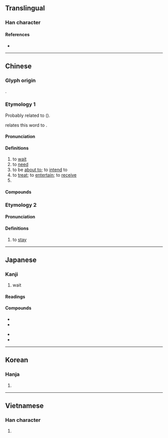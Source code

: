 {{character info/new}}
==Translingual==

===Han character===
{{Han char|rn=60|rad=彳|as=06|sn=9|four=24241|canj=HOGDI|ids=⿰彳寺}}

====References====
* {{Han ref|kx=0366.050|dkj=10085|dj=0686.110|hdz=20818.070|uh=5F85|ud=24453|bh=ABDD|bd=43997}}

----

==Chinese==

===Glyph origin===
{{Han etym}}
{{Han compound|彳|寺|ls=psc|c1=s|c2=p}}.

===Etymology 1===
{{zh-forms}}
Probably related to {{ltc-l|等|id=2|to wait}} ({{zh-ref|Wang, 1982}}).

{{zh-ref|Karlgren (1956)}} relates this word to {{och-l|侍|to serve; to wait upon}}.

{{etystub|zh}}

====Pronunciation====
{{zh-pron
|m=dài
|m-s=dai4
|c=doi6
|c-t=oi5
|g=tai5
|h=pfs=thai;gd=tai4
|j=dai3
|mb=duòi/dài
|mb_note=duòi - vernacular; dài - literary
|md=dâi
|mn=xm,zz,tw:tāi/qz:tǎi/xm,zz,tw:thāi/qz:thǎi
|mn_note=tāi/tǎi - vernacular; thāi/thǎi - literary
|mn-t=tai6
|w=3de
|x=dai4
|mc=y
|oc=y
|cat=v,pn
}}

====Definitions====
{{zh-hanzi}}

# to [[wait]]
# to [[need]]
# to be [[about to]]; to [[intend]] to
# to [[treat]]; to [[entertain]]; to [[receive]]
# {{surname|zh}}

====Compounds====
{{zh-der|待不見|待人接物|待機|另眼相待|席珍待聘|坐以待斃|待業|待人處世|久待|待慢|亟待|急不可待|倚馬可待|待人處事|待斃|交待|待質|延頸待刃|待媒|可待|刮目相待|可待因|寬待|另眼看待|慢待|含苞待放|厚待|待考|怕不待|安坐待斃|待賈|待詔|待見|待罪羔羊|待產室|待理不理|待機而動|待東|待期|待時而舉|待時而動|待時守分|待時|待旦|待承|待年|待客廳|待客|待字閨中|待字|待好|待報|待售|待古|待制|待到|待價藏珠|待價而沽|待人|待一會兒|企足而待|嗷嗷待哺|待遇|待命|優待月票|待查|優待|優待券|坐而待旦|屈己待人|待產|吐哺待賢|待中|急待|待剛來|以禮相待|守株待兔|善待|對待|恭己待人|不待|待機位置|守先待後|差別待遇|只待|優惠待遇|少待|坐而待斃|便待|偏待|卻待|待罪|不待蓍龜|以逸待勞|待不了|坐以待旦|待茶|待月西廂|不待要|嚴陣以待|包待制|待漏|待物|停待|以佚待勞|待伏|擔待|招待|敢待|推誠待物|相待如賓|枕戈待旦|拭目以待|折節待士|正待|欲待|決不待時|當待|拭目而待|整裝待發|懶待|相待|留待|用逸待勞|祗待|招待券|百端待舉|看待|相待而成|束手待斃|接待|接待員|款待|直待|指日可待|更待何時|百廢待舉|更待干罷|斂手待斃|有待|期待|枕戈待敵|時不我待|掃榻以待|招待所|特惠待遇|賓待|管待|虐待狂|蹺足而待|等待|翹足而待|須待|被虐待狂|虛左以待|計日而待|處世待人|虛位以待|韞櫝待價|韜晦待時|靜待|館待|迎風待月|紅絲待選|蓄勢待發|耽待|逸以待勞|迫不及待|虐待|蘊奇待價|虧待|苦待|藏器待時|自不待言|薄待|待陽}}

===Etymology 2===
{{zh-forms|alt=呆}}
{{rfe|zh}}

====Pronunciation====
{{zh-pron
|m=dāi
|c=doi6,daai1
|c-t=oi5
|j=dai1
|mn-t=tai6
|cat=v
}}

====Definitions====
{{zh-hanzi}}

# to [[stay]]

{{zh-cat|Elementary}}

----

==Japanese==

===Kanji===
{{ja-kanji|grade=3|rs=彳06}}

# wait

====Readings====
{{ja-readings
|goon=だい
|kanon=たい
|kun=ま-つ
}}

====Compounds====
{{top3}}
* {{ja-r|待%機|たい%き}}
* {{ja-r|待%望|たい%ぼう}}
{{mid3}}
* {{ja-r|待%合%室|まち%あい%しつ}}
* {{ja-r|期%待|き%たい}}
{{bottom}}

----

==Korean==

===Hanja===
{{ko-hanja|hangeul=대|eumhun=[[기다리다|기다릴]]}}

# {{rfdef|ko|sort=彳06}}

----

==Vietnamese==

===Han character===
{{vi-hantu|[[đãi]], [[đảy]], [[đậy]], [[đẩy]], [[đẫy]], [[đợi]], [[rãi]], [[dợi]], [[đất]], [[được]]|rs=彳06}}

# {{rfdef|vi|sort=彳06}}